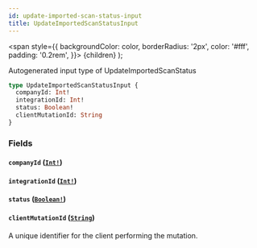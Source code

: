 ```yaml
---
id: update-imported-scan-status-input
title: UpdateImportedScanStatusInput
---
```


<span
style={{
      backgroundColor: color,
      borderRadius: '2px',
      color: '#fff',
      padding: '0.2rem',
    }}>
{children}
</span>
);

Autogenerated input type of UpdateImportedScanStatus

```graphql
type UpdateImportedScanStatusInput {
  companyId: Int!
  integrationId: Int!
  status: Boolean!
  clientMutationId: String
}
```

### Fields

#### `companyId` ([`Int!`](/api/graphql/documentation/scalars/int))

#### `integrationId` ([`Int!`](/api/graphql/documentation/scalars/int))

#### `status` ([`Boolean!`](/api/graphql/documentation/scalars/boolean))

#### `clientMutationId` ([`String`](/api/graphql/documentation/scalars/string))

A unique identifier for the client performing the mutation.
